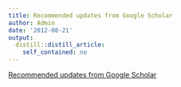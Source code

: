 ```yaml
---
title: Recommended updates from Google Scholar
author: Admin
date: '2012-08-21'
output:
  distill::distill_article:
    self_contained: no
---
```


[Recommended updates from Google Scholar](http://googlescholar.blogspot.com/2012/08/scholar-updates-making-new-connections.html)
